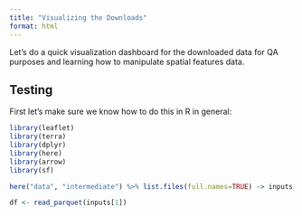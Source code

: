 ```yaml
---
title: "Visualizing the Downloads"
format: html
---
```


Let's do a quick visualization dashboard for the downloaded
data for QA purposes and learning how to manipulate spatial features
data.

## Testing

First let's make sure we know how to do this in R in general:

```r
library(leaflet)
library(terra)
library(dplyr)
library(here)
library(arrow)
library(sf)
```

```r
here("data", "intermediate") %>% list.files(full.names=TRUE) -> inputs
```

```r
df <- read_parquet(inputs[1])
```
